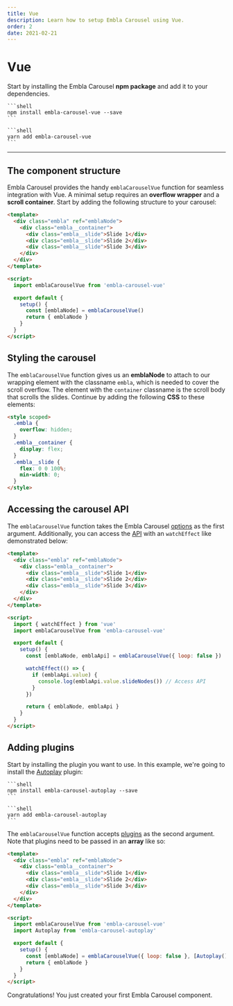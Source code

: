 ```yaml
---
title: Vue
description: Learn how to setup Embla Carousel using Vue.
order: 2
date: 2021-02-21
---
```



# Vue

Start by installing the Embla Carousel **npm package** and add it to your dependencies.

<Tabs groupId="package-manager">
  <TabsItem label="npm" value="npm">

    ```shell
    npm install embla-carousel-vue --save
    ```

  </TabsItem>
  <TabsItem label="yarn" value="yarn">

    ```shell
    yarn add embla-carousel-vue
    ```

  </TabsItem>
</Tabs>

---

## The component structure

Embla Carousel provides the handy `emblaCarouselVue` function for seamless integration with Vue. A minimal setup requires an **overflow wrapper** and a **scroll container**. Start by adding the following structure to your carousel:

```html
<template>
  <div class="embla" ref="emblaNode">
    <div class="embla__container">
      <div class="embla__slide">Slide 1</div>
      <div class="embla__slide">Slide 2</div>
      <div class="embla__slide">Slide 3</div>
    </div>
  </div>
</template>

<script>
  import emblaCarouselVue from 'embla-carousel-vue'

  export default {
    setup() {
      const [emblaNode] = emblaCarouselVue()
      return { emblaNode }
    }
  }
</script>
```

## Styling the carousel

The `emblaCarouselVue` function gives us an **emblaNode** to attach to our wrapping element with the classname `embla`, which is needed to cover the scroll overflow. The element with the `container` classname is the scroll body that scrolls the slides. Continue by adding the following **CSS** to these elements:

```html
<style scoped>
  .embla {
    overflow: hidden;
  }
  .embla__container {
    display: flex;
  }
  .embla__slide {
    flex: 0 0 100%;
    min-width: 0;
  }
</style>
```

## Accessing the carousel API

The `emblaCarouselVue` function takes the Embla Carousel [options](/api/options/) as the first argument. Additionally, you can access the [API](/api/) with an `watchEffect` like demonstrated below:

```html highlight={17,19-23}
<template>
  <div class="embla" ref="emblaNode">
    <div class="embla__container">
      <div class="embla__slide">Slide 1</div>
      <div class="embla__slide">Slide 2</div>
      <div class="embla__slide">Slide 3</div>
    </div>
  </div>
</template>

<script>
  import { watchEffect } from 'vue'
  import emblaCarouselVue from 'embla-carousel-vue'

  export default {
    setup() {
      const [emblaNode, emblaApi] = emblaCarouselVue({ loop: false })

      watchEffect(() => {
        if (emblaApi.value) {
          console.log(emblaApi.value.slideNodes()) // Access API
        }
      })

      return { emblaNode, emblaApi }
    }
  }
</script>
```

## Adding plugins

Start by installing the plugin you want to use. In this example, we're going to install the [Autoplay](/plugins/autoplay/) plugin:

<Tabs groupId="package-manager">
  <TabsItem label="npm" value="npm">

    ```shell
    npm install embla-carousel-autoplay --save
    ```

  </TabsItem>
  <TabsItem label="yarn" value="yarn">

    ```shell
    yarn add embla-carousel-autoplay
    ```

  </TabsItem>
</Tabs>

The `emblaCarouselVue` function accepts [plugins](/plugins/) as the second argument. Note that plugins need to be passed in an **array** like so:

```html highlight={13,17}
<template>
  <div class="embla" ref="emblaNode">
    <div class="embla__container">
      <div class="embla__slide">Slide 1</div>
      <div class="embla__slide">Slide 2</div>
      <div class="embla__slide">Slide 3</div>
    </div>
  </div>
</template>

<script>
  import emblaCarouselVue from 'embla-carousel-vue'
  import Autoplay from 'embla-carousel-autoplay'

  export default {
    setup() {
      const [emblaNode] = emblaCarouselVue({ loop: false }, [Autoplay()])
      return { emblaNode }
    }
  }
</script>
```

Congratulations! You just created your first Embla Carousel component.
